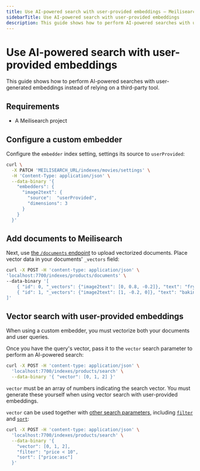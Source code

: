 ```yaml
---
title: Use AI-powered search with user-provided embeddings — Meilisearch documentation
sidebarTitle: Use AI-powered search with user-provided embeddings
description: This guide shows how to perform AI-powered searches with user-generated embeddings instead of relying on a third-party tool.
---
```


# Use AI-powered search with user-provided embeddings

This guide shows how to perform AI-powered searches with user-generated embeddings instead of relying on a third-party tool.

## Requirements

- A Meilisearch project

## Configure a custom embedder

Configure the `embedder` index setting, settings its source to `userProvided`:

```sh
curl \
  -X PATCH 'MEILISEARCH_URL/indexes/movies/settings' \
  -H 'Content-Type: application/json' \
  --data-binary '{
    "embedders": {
      "image2text": {
        "source":  "userProvided",
        "dimensions": 3
      }
    }
  }'
```

## Add documents to Meilisearch

Next, use [the `/documents` endpoint](/reference/api/documents?utm_campaign=vector-search&utm_source=docs&utm_medium=vector-search-guide) to upload vectorized documents. Place vector data in your documents' `_vectors` field:

```sh
curl -X POST -H 'content-type: application/json' \
'localhost:7700/indexes/products/documents' \
--data-binary '[
    { "id": 0, "_vectors": {"image2text": [0, 0.8, -0.2]}, "text": "frying pan" },
    { "id": 1, "_vectors": {"image2text": [1, -0.2, 0]}, "text": "baking dish" }
]'
```

## Vector search with user-provided embeddings

When using a custom embedder, you must vectorize both your documents and user queries.

Once you have the query's vector, pass it to the `vector` search parameter to perform an AI-powered search:

```sh
curl -X POST -H 'content-type: application/json' \
  'localhost:7700/indexes/products/search' \
  --data-binary '{ "vector": [0, 1, 2] }'
```

`vector` must be an array of numbers indicating the search vector. You must generate these yourself when using vector search with user-provided embeddings.

`vector` can be used together with [other search parameters](/reference/api/search?utm_campaign=vector-search&utm_source=docs&utm_medium=vector-search-guide), including [`filter`](/reference/api/search#filter) and [`sort`](/reference/api/search#sort):

```sh
curl -X POST -H 'content-type: application/json' \
  'localhost:7700/indexes/products/search' \
  --data-binary '{
    "vector": [0, 1, 2],
    "filter": "price < 10",
    "sort": ["price:asc"]
  }'
```
